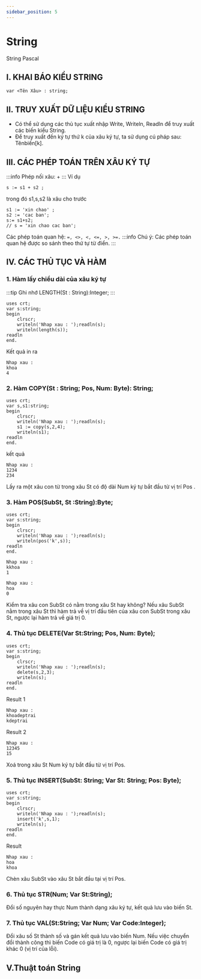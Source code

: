 ```yaml
---
sidebar_position: 5
---
```


# String
String Pascal

## I. KHAI BÁO KIỂU STRING
```
var <Tên Xâu> : string;
```
## II. TRUY XUẤT DỮ LIỆU KIỂU STRING
- Có thể sử dụng các thủ tục xuất nhập Write, Writeln, Readln để truy xuất các biến kiểu String.
- Để truy xuất đến ký tự thứ k của xâu ký tự, ta sử dụng cú pháp sau: Tênbiến[k].
## III. CÁC PHÉP TOÁN TRÊN XÂU KÝ TỰ
:::info
Phép nối xâu:   +
:::
Ví dụ
```
s := s1 + s2 ;
```
	
trong đó s1,s,s2 là xâu cho trước 



```
s1 := 'xin chao' ;
s2 := 'cac ban';
s:= s1+s2;
// s = 'xin chao cac ban';
```

Các phép toán quan hệ: 
``` =, <>, <, <=, >, >=. ```
:::info
Chú ý: Các phép toán quan hệ được so sánh theo thứ tự từ điển.
:::
## IV. CÁC THỦ TỤC VÀ HÀM
### 1. Hàm lấy chiều dài của xâu ký tự
:::tip Ghi nhớ
LENGTH(St : String):Integer;
:::
```
uses crt;
var s:string;
begin
	clrscr;
	writeln('Nhap xau : ');readln(s);
	writeln(length(s));
readln
end.
```

Kết quả in ra
```
Nhap xau :
khoa
4
```
### 2. Hàm COPY(St : String; Pos, Num: Byte): String;
```
uses crt;
var s,s1:string;
begin
	clrscr;
	writeln('Nhap xau : ');readln(s);
	s1 := copy(s,2,4);
	writeln(s1);
readln
end.
```

kết quả
```
Nhap xau :
1234
234
```
Lấy ra một xâu con từ trong xâu St có độ dài Num ký tự bắt đầu từ vị trí Pos .
### 3. Hàm POS(SubSt, St :String):Byte;
```
uses crt;
var s:string;
begin
	clrscr;
	writeln('Nhap xau : ');readln(s);
	writeln(pos('k',s));
readln
end.
```

```
Nhap xau :
kkhoa
1
```

```
Nhap xau :
hoa
0
```
Kiểm tra xâu con SubSt có nằm trong xâu St hay không? Nếu xâu SubSt nằm trong xâu St thì hàm trả về vị trí đầu tiên của xâu con SubSt trong xâu St, ngược lại hàm trả về giá trị 0.
### 4. Thủ tục DELETE(Var St:String; Pos, Num: Byte);
```
uses crt;
var s:string;
begin
	clrscr;
	writeln('Nhap xau : ');readln(s);
	delete(s,2,3);
	writeln(s);
readln
end.
```

Result 1
```
Nhap xau :
khoadeptrai
kdeptrai
```
Result 2
```
Nhap xau :
12345
15
```
Xoá trong xâu St Num ký tự bắt đầu từ vị trí Pos.
### 5.  Thủ tục INSERT(SubSt: String; Var St: String; Pos: Byte);
```
uses crt;
var s:string;
begin
	clrscr;
	writeln('Nhap xau : ');readln(s);
	insert('k',s,1);
	writeln(s);
readln
end.
```

Result
```
Nhap xau :
hoa
khoa
```
Chèn xâu SubSt vào xâu St bắt đầu tại vị trí Pos.
### 6. Thủ tục STR(Num; Var St:String);
Đổi số nguyên hay thực Num thành dạng xâu ký tự, kết quả lưu vào biến St.
### 7. Thủ tục VAL(St:String; Var Num; Var Code:Integer);
Đổi xâu số St thành số và gán kết quả lưu vào biến Num. Nếu việc chuyển đổi thành công thì biến Code có giá trị là 0, ngược lại biến Code có giá trị khác 0 (vị trí của lỗi).
## V.Thuật toán String